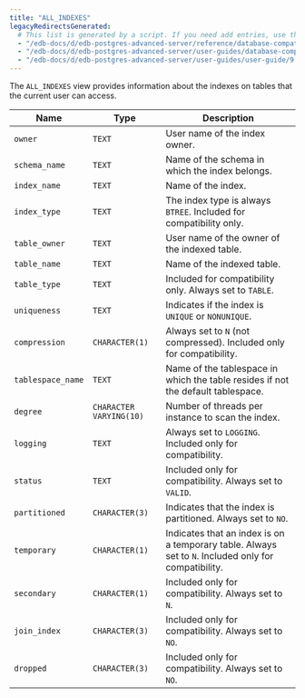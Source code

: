 ```yaml
---
title: "ALL_INDEXES"
legacyRedirectsGenerated:
  # This list is generated by a script. If you need add entries, use the `legacyRedirects` key.
  - "/edb-docs/d/edb-postgres-advanced-server/reference/database-compatibility-for-oracle-developers-reference-guide/9.6/Database_Compatibility_for_Oracle_Developers_Reference_Guide.1.113.html"
  - "/edb-docs/d/edb-postgres-advanced-server/user-guides/database-compatibility-for-oracle-developers-guide/9.5/Database_Compatibility_for_Oracle_Developers_Guide.1.230.html"
  - "/edb-docs/d/edb-postgres-advanced-server/user-guides/user-guide/9.5/EDB_Postgres_Enterprise_Guide.1.176.html"
---
```


<div id="all_indexes" class="registered_link"></div>

The `ALL_INDEXES` view provides information about the indexes on tables that the current user can access.

| Name              | Type                    | Description                                                                                          |
| ----------------- | ----------------------- | ---------------------------------------------------------------------------------------------------- |
| `owner`           | `TEXT`                  | User name of the index owner.                                                                      |
| `schema_name`     | `TEXT`                  | Name of the schema in which the index belongs.                                                       |
| `index_name`      | `TEXT`                  | Name of the index.                                                                               |
| `index_type`      | `TEXT`                  | The index type is always `BTREE`. Included for compatibility only.                                   |
| `table_owner`     | `TEXT`                  | User name of the owner of the indexed table.                                                         |
| `table_name`      | `TEXT`                  | Name of the indexed table.                                                                       |
| `table_type`      | `TEXT`                  | Included for compatibility only. Always set to `TABLE`.                                              |
| `uniqueness`      | `TEXT`                  | Indicates if the index is `UNIQUE` or `NONUNIQUE`.                                                   |
| `compression`     | `CHARACTER(1)`          | Always set to `N` (not compressed). Included only for compatibility.                                 |
| `tablespace_name` | `TEXT`                  | Name of the tablespace in which the table resides if not the default tablespace.              |
| `degree`          | `CHARACTER VARYING(10)` | Number of threads per instance to scan the index.                                                    |
| `logging`         | `TEXT`                  | Always set to `LOGGING`. Included only for compatibility.                                            |
| `status`          | `TEXT`                  | Included only for compatibility. Always set to `VALID`.                                              |
| `partitioned`     | `CHARACTER(3)`          | Indicates that the index is partitioned. Always set to `NO`.                              |
| `temporary`       | `CHARACTER(1)`          | Indicates that an index is on a temporary table. Always set to `N`. Included only for compatibility. |
| `secondary`       | `CHARACTER(1)`          | Included only for compatibility. Always set to `N`.                                                  |
| `join_index`      | `CHARACTER(3)`          | Included only for compatibility. Always set to `NO`.                                                 |
| `dropped`         | `CHARACTER(3)`          | Included only for compatibility. Always set to `NO`.                                                 |
